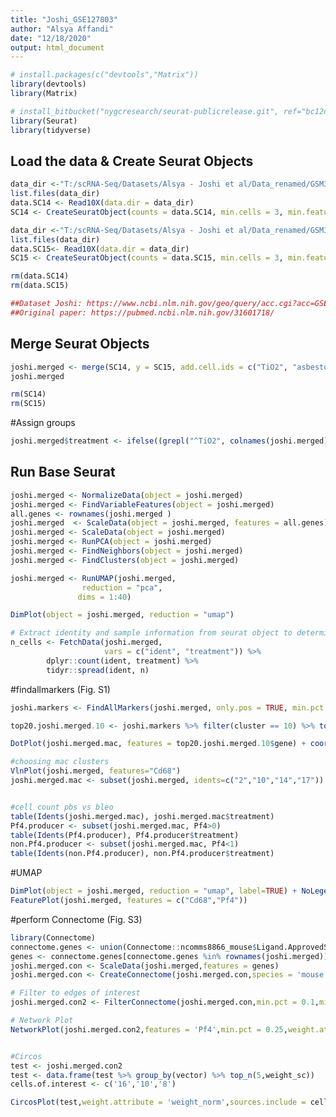 ---
title: "Joshi_GSE127803"
author: "Alsya Affandi"
date: "12/18/2020"
output: html_document
---
```{r packages}
# install.packages(c("devtools","Matrix"))
library(devtools)
library(Matrix)

# install_bitbucket("nygcresearch/seurat-publicrelease.git", ref="bc12d1b")
library(Seurat)
library(tidyverse)
```

## Load the data & Create Seurat Objects

```{r import}
data_dir <-"T:/scRNA-Seq/Datasets/Alsya - Joshi et al/Data_renamed/GSM3639113_SC14/"
list.files(data_dir)
data.SC14 <- Read10X(data.dir = data_dir)
SC14 <- CreateSeuratObject(counts = data.SC14, min.cells = 3, min.features = 200,names.field = c(1),project="joshi")

data_dir <-"T:/scRNA-Seq/Datasets/Alsya - Joshi et al/Data_renamed/GSM3639114_SC15/"
list.files(data_dir)
data.SC15<- Read10X(data.dir = data_dir)
SC15 <- CreateSeuratObject(counts = data.SC15, min.cells = 3, min.features = 200,names.field = c(1),project="joshi")

rm(data.SC14)
rm(data.SC15)

##Dataset Joshi: https://www.ncbi.nlm.nih.gov/geo/query/acc.cgi?acc=GSE127803
##Original paper: https://pubmed.ncbi.nlm.nih.gov/31601718/
```

## Merge Seurat Objects
```{r}
joshi.merged <- merge(SC14, y = SC15, add.cell.ids = c("TiO2", "asbestos"),project="joshi")
joshi.merged

rm(SC14)
rm(SC15)
```

#Assign groups
```{r}
joshi.merged$treatment <- ifelse((grepl("^TiO2", colnames(joshi.merged))),"TiO2","asbestos")
```

## Run Base Seurat
```{r seurat}
joshi.merged <- NormalizeData(object = joshi.merged)
joshi.merged <- FindVariableFeatures(object = joshi.merged)
all.genes <- rownames(joshi.merged )
joshi.merged  <- ScaleData(object = joshi.merged, features = all.genes)
joshi.merged <- ScaleData(object = joshi.merged)
joshi.merged <- RunPCA(object = joshi.merged)
joshi.merged <- FindNeighbors(object = joshi.merged)
joshi.merged <- FindClusters(object = joshi.merged)

joshi.merged <- RunUMAP(joshi.merged, 
                reduction = "pca", 
               dims = 1:40)

DimPlot(object = joshi.merged, reduction = "umap")


```



```{r}
# Extract identity and sample information from seurat object to determine the number of cells per cluster per sample
n_cells <- FetchData(joshi.merged, 
                     vars = c("ident", "treatment")) %>%
        dplyr::count(ident, treatment) %>%
        tidyr::spread(ident, n)
```

#findallmarkers (Fig. S1)
```{r}
joshi.markers <- FindAllMarkers(joshi.merged, only.pos = TRUE, min.pct = 0.25, logfc.threshold = 0.25)

top20.joshi.merged.10 <- joshi.markers %>% filter(cluster == 10) %>% top_n(n = 20, wt = avg_logFC)

DotPlot(joshi.merged.mac, features = top20.joshi.merged.10$gene) + coord_flip()

```

```{r}
#choosing mac clusters
VlnPlot(joshi.merged, features="Cd68")
joshi.merged.mac <- subset(joshi.merged, idents=c("2","10","14","17"))


#cell count pbs vs bleo
table(Idents(joshi.merged.mac), joshi.merged.mac$treatment)
Pf4.producer <- subset(joshi.merged.mac, Pf4>0)
table(Idents(Pf4.producer), Pf4.producer$treatment)
non.Pf4.producer <- subset(joshi.merged.mac, Pf4<1)
table(Idents(non.Pf4.producer), non.Pf4.producer$treatment)
```


#UMAP
```{r}
DimPlot(object = joshi.merged, reduction = "umap", label=TRUE) + NoLegend()
FeaturePlot(joshi.merged, features = c("Cd68","Pf4"))

```

#perform Connectome (Fig. S3)
```{r}
library(Connectome)
connectome.genes <- union(Connectome::ncomms8866_mouse$Ligand.ApprovedSymbol,Connectome::ncomms8866_mouse$Receptor.ApprovedSymbol)
genes <- connectome.genes[connectome.genes %in% rownames(joshi.merged)]
joshi.merged.con <- ScaleData(joshi.merged,features = genes)
joshi.merged.con <- CreateConnectome(joshi.merged.con,species = 'mouse',min.cells.per.ident = 75,p.values = F,calculate.DOR = F)

# Filter to edges of interest
joshi.merged.con2 <- FilterConnectome(joshi.merged.con,min.pct = 0.1,min.z = 0.25,remove.na = T)

# Network Plot
NetworkPlot(joshi.merged.con2,features = 'Pf4',min.pct = 0.25,weight.attribute = 'weight_sc',include.all.nodes = T)


#Circos
test <- joshi.merged.con2
test <- data.frame(test %>% group_by(vector) %>% top_n(5,weight_sc))
cells.of.interest <- c('16','10','8')

CircosPlot(test,weight.attribute = 'weight_norm',sources.include = cells.of.interest,targets.include = cells.of.interest,lab.cex = 0.6,title = 'Edgeweights from normalized slot')
```
